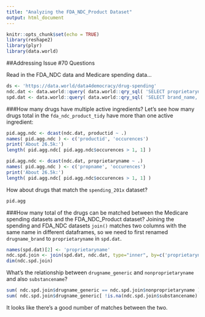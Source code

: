 ```yaml
---
title: "Analyzing the FDA_NDC_Product Dataset"
output: html_document
---
```


```r
knitr::opts_chunk$set(echo = TRUE)
library(reshape2)
library(plyr)
library(data.world)
```

##Addressing Issue #70 Questions

Read in the FDA_NDC data and Medicare spending data...
```r
ds <- 'https://data.world/data4democracy/drug-spending'
ndc.dat <- data.world::query( data.world::qry_sql( 'SELECT proprietaryname, nonproprietaryname, substancename, productid FROM fda_ndc_product_tidy' ) , dataset=ds )
spd.dat <- data.world::query( data.world::qry_sql( 'SELECT brand_name, generic_name FROM spending_part_d_2011to2015_tidy' ) , dataset=ds )

````


###How many drugs have multiple active ingredients?
Let's see how many drugs total in the `fda_ndc_product_tidy` have more than one active ingredient:
```r
pid.agg.ndc <- dcast(ndc.dat, productid ~ .)
names( pid.agg.ndc ) <- c('productid', 'occurences')
print('About 26.5k:')
length( pid.agg.ndc[ pid.agg.ndc$occurences > 1, 1] )
````

```r
pid.agg.ndc <- dcast(ndc.dat, proprietaryname ~ .)
names( pid.agg.ndc ) <- c('propname', 'occurences')
print('About 26.5k:')
length( pid.agg.ndc[ pid.agg.ndc$occurences > 1, 1] )
````

How about drugs that match the `spending_201x` dataset?
```r
pid.agg

````

###How many total of the drugs can be matched between the Medicare spending datasets and the FDA_NDC_Product dataset?
Joining the spending and FDA_NDC datasets `join()` matches two columns with the same name in different dataframes, so we need to first renamed `drugname_brand` to `proprietaryname` in `spd.dat`.
```r
names(spd.dat)[2] <- 'proprietaryname'
ndc.spd.join <- join(spd.dat, ndc.dat, type="inner", by=c('proprietaryname'))
dim(ndc.spd.join)
````

What's the relationship between `drugname_generic` and `nonproprietaryname` and also `substancename`?
```r
sum( ndc.spd.join$drugname_generic == ndc.spd.join$nonproprietaryname )
sum( ndc.spd.join$drugname_generic[ !is.na(ndc.spd.join$substancename) ] == ndc.spd.join$substancename[ !is.na(ndc.spd.join$substancename) ] )
`````

It looks like there's a good number of matches between the two.